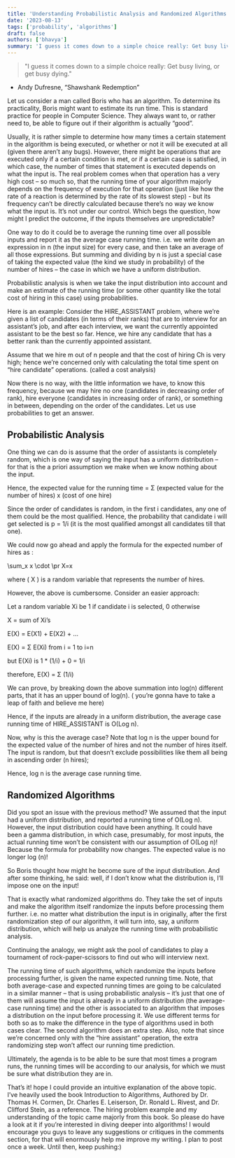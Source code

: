 ```yaml
---
title: 'Understanding Probabilistic Analysis and Randomized Algorithms'
date: '2023-08-13'
tags: ['probability', 'algorithms']
draft: false
authors: ['bhavya']
summary: 'I guess it comes down to a simple choice really: Get busy living, or get busy dying. Andy Dufresne, “Shawshank redemption” Let us consider a man called Boris who has an algorithm. To determine its practicality, Boris might want to estimate its run time. This is standard practice for people in Computer Science. They always…'
---
```


> "I guess it comes down to a simple choice really: Get busy living, or get busy dying."

- Andy Dufresne, “Shawshank Redemption”

Let us consider a man called Boris who has an algorithm. To determine its practicality, Boris might want to estimate its run time. This is standard practice for people in Computer Science. They always want to, or rather need to, be able to figure out if their algorithm is actually “good”.

Usually, it is rather simple to determine how many times a certain statement in the algorithm is being executed, or whether or not it will be executed at all (given there aren’t any bugs). However, there might be operations that are executed only if a certain condition is met, or if a certain case is satisfied, in which case, the number of times that statement is executed depends on what the input is. The real problem comes when that operation has a very high cost – so much so, that the running time of your algorithm majorly depends on the frequency of execution for that operation (just like how the rate of a reaction is determined by the rate of its slowest step) - but its frequency can’t be directly calculated because there’s no way we know what the input is. It’s not under our control. Which begs the question, how might I predict the outcome, if the inputs themselves are unpredictable?

One way to do it could be to average the running time over all possible inputs and report it as the average case running time. i.e. we write down an expression in n (the input size) for every case, and then take an average of all those expressions. But summing and dividing by n is just a special case of taking the expected value (the kind we study in probability) of the number of hires – the case in which we have a uniform distribution.

Probabilistic analysis is when we take the input distribution into account and make an estimate of the running time (or some other quantity like the total cost of hiring in this case) using probabilities.

Here is an example: Consider the HIRE_ASSISTANT problem, where we’re given a list of candidates (in terms of their ranks) that are to interview for an assistant’s job, and after each interview, we want the currently appointed assistant to be the best so far. Hence, we hire any candidate that has a better rank than the currently appointed assistant.

Assume that we hire m out of n people and that the cost of hiring Ch is very high; hence we’re concerned only with calculating the total time spent on “hire candidate” operations. (called a cost analysis)

Now there is no way, with the little information we have, to know this frequency, because we may hire no one (candidates in decreasing order of rank), hire everyone (candidates in increasing order of rank), or something in between, depending on the order of the candidates. Let us use probabilities to get an answer.

## Probabilistic Analysis

One thing we can do is assume that the order of assistants is completely random, which is one way of saying the input has a uniform distribution – for that is the a priori assumption we make when we know nothing about the input.

Hence, the expected value for the running time = Σ (expected value for the number of hires) x (cost of one hire)

Since the order of candidates is random, in the first i candidates, any one of them could be the most qualified. Hence, the probability that candidate i will get selected is p = 1/i (it is the most qualified amongst all candidates till that one).

We could now go ahead and apply the formula for the expected number of hires as :

\sum_x x \cdot \pr X=x

where \( X \) is a random variable that represents the number of hires.

However, the above is cumbersome. Consider an easier approach:

Let a random variable Xi be 1 if candidate i is selected, 0 otherwise

X = sum of Xi’s

E(X) = E(X1) + E(X2) + …

E(X) = Σ E(Xi) from i = 1 to i=n

but E(Xi) is 1 \* (1/i) + 0 = 1/i

therefore, E(X) = Σ (1/i)

We can prove, by breaking down the above summation into log(n) different parts, that it has an upper bound of log(n). ( you’re gonna have to take a leap of faith and believe me here)

Hence, if the inputs are already in a uniform distribution, the average case running time of HIRE_ASSISTANT is O(Log n).

Now, why is this the average case? Note that log n is the upper bound for the expected value of the number of hires and not the number of hires itself. The input is random, but that doesn’t exclude possibilities like them all being in ascending order (n hires);

Hence, log n is the average case running time.

## Randomized Algorithms

Did you spot an issue with the previous method? We assumed that the input had a uniform distribution, and reported a running time of O(Log n). However, the input distribution could have been anything. It could have been a gamma distribution, in which case, presumably, for most inputs, the actual running time won’t be consistent with our assumption of O(Log n)! Because the formula for probability now changes. The expected value is no longer log (n)!

So Boris thought how might he become sure of the input distribution. And after some thinking, he said: well, if I don’t know what the distribution is, I’ll impose one on the input!

That is exactly what randomized algorithms do. They take the set of inputs and make the algorithm itself randomize the inputs before processing them further. i.e. no matter what distribution the input is in originally, after the first randomization step of our algorithm, it will turn into, say, a uniform distribution, which will help us analyze the running time with probabilistic analysis.

Continuing the analogy, we might ask the pool of candidates to play a tournament of rock-paper-scissors to find out who will interview next.

The running time of such algorithms, which randomize the inputs before processing further, is given the name expected running time. Note, that both average-case and expected running times are going to be calculated in a similar manner – that is using probabilistic analysis – it’s just that one of them will assume the input is already in a uniform distribution (the average-case running time) and the other is associated to an algorithm that imposes a distribution on the input before processing it. We use different terms for both so as to make the difference in the type of algorithms used in both cases clear. The second algorithm does an extra step. Also, note that since we’re concerned only with the “hire assistant” operation, the extra randomizing step won’t affect our running time prediction.

Ultimately, the agenda is to be able to be sure that most times a program runs, the running times will be according to our analysis, for which we must be sure what distribution they are in.

That’s it! hope I could provide an intuitive explanation of the above topic. I’ve heavily used the book Introduction to Algorithms, Authored by Dr. Thomas H. Cormen, Dr. Charles E. Leiserson, Dr. Ronald L. Rivest, and Dr. Clifford Stein, as a reference. The hiring problem example and my understanding of the topic came majorly from this book. So please do have a look at it if you’re interested in diving deeper into algorithms! I would encourage you guys to leave any suggestions or critiques in the comments section, for that will enormously help me improve my writing. I plan to post once a week. Until then, keep pushing:)
